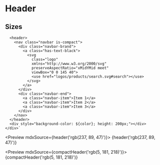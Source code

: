 
<Meta title="Patterns/Header" />

# Header

## Sizes

<!-- Default header markup moved to helpers.js file and imported here -->

      <header>
        <nav class="navbar is-compact">
          <div class="navbar-brand">
            <a class="has-text-black">
              <svg
                class="logo"
                xmlns="http://www.w3.org/2000/svg"
                preserveAspectRatio="xMidYMid meet"
                viewBox="0 0 145 40">
                <use href="logos/products/search.svg#search"></use>
              </svg>
            </a>
          </div>
          <div class="navbar-end">
            <a class="navbar-item">Item 1</a>
            <a class="navbar-item">Item 2</a>
            <a class="navbar-item">Item 3</a>
          </div>
        </nav>
      </header>
      <div style="background-color: ${color}; height: 200px;"></div>
    </div>`

<Preview mdxSource={header('rgb(237, 89, 47)')}>
  <Story name="Default" height="350px">{header('rgb(237, 89, 47)')}</Story>
</Preview>

<Preview mdxSource={compactHeader('rgb(5, 181, 218)')}>
  <Story name="Compact" height="320px">{compactHeader('rgb(5, 181, 218)')}</Story>
</Preview>
